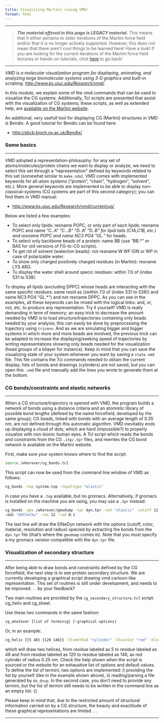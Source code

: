 ```yaml
---
title: Visualizing Martini (using VMD)
format: html
---
```


***
> **_The material offered in this page is LEGACY material._** This means that it either pertains to older iterations of the Martini force field and/or that it is no longer actively supported. However, this does not mean that there aren't cool things to be learned here! Have a look!
If you are looking for the current iterations of the Martini force field lectures or hands-on tutorials, click [here](../../index.qmd) to go back!

***

*VMD is a molecular visualization program for displaying, animating, and analyzing large biomolecular systems using 3-D graphics and built-in scripting. [http://www.ks.uiuc.edu/Research/vmd/](http://www.ks.uiuc.edu/Research/vmd/).*

In this module, we explain some of the vmd commands that can be used to visualize the CG systems. Additionally, Tcl scripts are presented that assist with the visualization of CG systems; these scripts, as well as extended help, are [available on the Martini website](../../../downloads/tools/analysis.qmd).

An additional, very usefull tool for displaying CG (Martini) structures in VMD is Bendix. A good tutorial for Bendix can be found here:

- [http://sbcb.bioch.ox.ac.uk/Bendix/](http://sbcb.bioch.ox.ac.uk/Bendix/)

### Some basics
<hr>

VMD adopted a representation-philosophy: for any set of atoms/molecules/protein chains we want to display or analyze, we need to select this set through a "representation" defined by keywords related to this set (somewhat similar to `make_ndx`). VMD comes with implemented keywords for all-atom systems ("protein", "chain", "hydrogen", "solvent", etc.). More general keywords are implemented to be able to display non-classical-systems (CG systems are part of this second category); you can find them in VMD manual:

- [http://www.ks.uiuc.edu/Research/vmd/current/ug/](http://www.ks.uiuc.edu/Research/vmd/current/ug/)

Below are listed a few examples:

- To select only lipids: resname POPC, or only part of each lipids: resname POPC and name "C.*.A" "C.*.*.B" "D.*.A" "D.*.B" for lipid tails (C1A,C1B, etc.) and resname POPC and name NC3 PO4 "GL.*" for heads.
- To select only backbone beads of a protein: name BB (use "BB.*" or BAS for old versions of FG-to-CG scripts).
- To get rid of solvent (water/ion beads): not resname W WF ION or WP in case of polarizable water.
- To show only charged positively charged residues (in Martini): resname LYS ARG.
- To display the water shell around specic residues: within 7.0 of (index 531 to 538).

To display all lipids (excluding DPPC) whose heads are interacting with the same specific residues: same resid as ((within 7.0 of (index 531 to 538)) and name NC3 PO4 "GL.*") and not resname DPPC.
As you can see in the examples, all these keywords can be mixed with the logical links: and, or, not, etc. to produce any representation. Try it yourself! VMD is really demanding in term of memory; an easy trick to decrease the amount needed by VMD is to load structure/trajectories containing only beads needed by your analysis; this can easily be done by preprocessing the trajectory using `trjconv`. And as we are simulating bigger and bigger systems in which more and more beads are involved, the previous trick can be adapted to increase the displaying/seeking speed of trajectories by writing representations showing only beads needed for the visualization (head groups of a bilayer for instance). Keep in mind that you can save the visualizing state of your system whenever you want by saving a `state.vmd` file. This file contains the Tcl commands needed to obtain the current display; lists of bonds and drawings (cylinders) are not saved, but you can open this `.vmd` file and manually add the lines you wrote to generate them at the bottom.

### CG bonds/constraints and elastic networks
<hr>

When a CG structure/trajectory is opened with VMD, the program builds a network of bonds using a distance criteria and an atomistic library of possible bond lengths (defined by the namd forcefield, developed by the same group); CG beads, linked with bonds with an average length of 0.35 nm, are not defined through this automatic algorithm. VMD inevitably ends up displaying a cloud of dots, which are hard (impossible?) to properly visualize with non-bionic human eyes. A Tcl script which reads the bonds and constraints from the CG `.itp/.tpr` files, and rewrites the CG bond network is available on the Martini website.

First, make sure your system knows where to find the script:

``` bash
source /wherever/cg_bonds.tcl
```

This script can now be used from the command line window of VMD as follows:

``` bash
cg_bonds -top system.top -topoltype "elastic"
```

in case you have a `.top` available, but no gromacs. Alternatively, if gromacs is installed on the machine you are using, you may use a `.tpr` instead:

``` bash
cg_bonds -gmx /wherever/gmxdump -tpr dyn.tpr -net "elastic" -cutoff 12.0 -color "orange"
-mat "AOChalky" -res 12 -rad 0.1
```

The last line will draw the ElNeDyn network with the options (cutoff, color, material, resolution and radius) specied by extracting the bonds from the `dyn.tpr` file (that's where the `gmxdump` comes in). Note that you must specify a my gromacs version compatible with the `dyn.tpr` file.

### Visualization of secondary structure
<hr>

After being able to draw bonds and constraints defined by the CG forcefield, the next step is to see protein secondary structure. We are currently developing a graphical script drawing vmd cartoon-like representation. This set of routines is still under development, and needs to be improved. . . by your feedback?

Two main routines are provided by the `cg_secondary_structure.tcl` script: cg_helix and cg_sheet.

Use these two commands in the same fashion:

``` bash
cg_whatever {list of terminig} [-graphical options]
```

Or, in an example:

``` bash
cg_helix {{5 48} {120 146}} -hlxmethod "cylinder" -hlxcolor "red" -hlxrad 2.5
```

which will draw two helices, from residue labeled as 5 to residue labeled as 48 and from residue labeled as 120 to residue labeled as 146, as red cylinder of radius 0.25 nm. Check the help shown when the script is sourced or the website for an exhaustive list of options and default values. To define the list of termini, two options are implemented: i) providing the list by yourself (like in the example shown above), ii) reading/parsing a file generated by `do_dssp`. In the second case, you don't need to provide any termini, but the list of termini still needs to be written in the command line as an empty list: {}.

Please keep in mind that, due to the restricted amount of structural information carried on by a CG structure, the beauty and exactitude of these graphical representations are limited. . .

<hr>